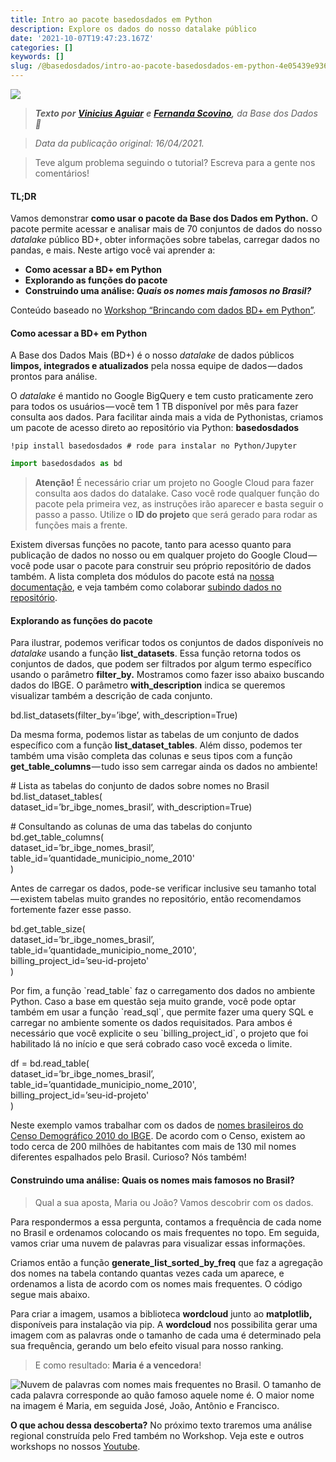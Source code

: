 ```yaml
---
title: Intro ao pacote basedosdados em Python
description: Explore os dados do nosso datalake público
date: '2021-10-07T19:47:23.167Z'
categories: []
keywords: []
slug: /@basedosdados/intro-ao-pacote-basedosdados-em-python-4e05439e936d
---
```

![](https://storage.googleapis.com/basedosdados-website/blog/intro-ao-pacote-basedosdados-em-python/image_0.jpg)

> ***Texto por*** [***Vinicius Aguiar***](https://medium.com/u/2af0c71cb64a) ***e*** [***Fernanda Scovino***](https://medium.com/u/444581849446)***,*** *da Base dos Dados* ***💚***

> *Data da publicação original: 16/04/2021.*

> Teve algum problema seguindo o tutorial? Escreva para a gente nos comentários!

#### TL;DR

Vamos demonstrar **como usar o pacote da Base dos Dados em Python.** O pacote permite acessar e analisar mais de 70 conjuntos de dados do nosso *datalake* público BD+, obter informações sobre tabelas, carregar dados no pandas, e mais. Neste artigo você vai aprender a:

* **Como acessar a BD+ em Python**
* **Explorando as funções do pacote**
* **Construindo uma análise: *Quais os nomes mais famosos no Brasil?***

Conteúdo baseado no [Workshop “Brincando com dados BD+ em Python”](https://www.youtube.com/watch?v=wI2xEioDPgM).

#### Como acessar a BD+ em Python

A Base dos Dados Mais (BD+) é o nosso *datalake* de dados públicos **limpos, integrados e atualizados** pela nossa equipe de dados — dados prontos para análise.

O *datalake* é mantido no Google BigQuery e tem custo praticamente zero para todos os usuários — você tem 1 TB disponível por mês para fazer consulta aos dados. Para facilitar ainda mais a vida de Pythonistas, criamos um pacote de acesso direto ao repositório via Python: **basedosdados**

```
!pip install basedosdados # rode para instalar no Python/Jupyter
```

```python
import basedosdados as bd
```

> **Atenção!** É necessário criar um projeto no Google Cloud para fazer consulta aos dados do datalake. Caso você rode qualquer função do pacote pela primeira vez, as instruções irão aparecer e basta seguir o passo a passo. Utilize o **ID do projeto** que será gerado para rodar as funções mais a frente.

Existem diversas funções no pacote, tanto para acesso quanto para publicação de dados no nosso ou em qualquer projeto do Google Cloud — você pode usar o pacote para construir seu próprio repositório de dados também. A lista completa dos módulos do pacote está na [nossa documentação](https://basedosdados.github.io/mais/py_reference_api), e veja também como colaborar [subindo dados no repositório](https://basedosdados.github.io/mais/colab_data/).

#### Explorando as funções do pacote

Para ilustrar, podemos verificar todos os conjuntos de dados disponíveis no *datalake* usando a função **list\_datasets**. Essa função retorna todos os conjuntos de dados, que podem ser filtrados por algum termo específico usando o parâmetro **filter\_by.** Mostramos como fazer isso abaixo buscando dados do IBGE. O parâmetro **with\_description** indica se queremos visualizar também a descrição de cada conjunto.

bd.list\_datasets(filter\_by=’ibge’, with\_description=True)

Da mesma forma, podemos listar as tabelas de um conjunto de dados específico com a função **list\_dataset\_tables**. Além disso, podemos ter também uma visão completa das colunas e seus tipos com a função **get\_table\_columns** — tudo isso sem carregar ainda os dados no ambiente!

\# Lista as tabelas do conjunto de dados sobre nomes no Brasil\
bd.list\_dataset\_tables(\
dataset\_id=’br\_ibge\_nomes\_brasil’, with\_description=True)

\# Consultando as colunas de uma das tabelas do conjunto\
bd.get\_table\_columns(\
dataset\_id=’br\_ibge\_nomes\_brasil’,\
table\_id=’quantidade\_municipio\_nome\_2010'\
)

Antes de carregar os dados, pode-se verificar inclusive seu tamanho total — existem tabelas muito grandes no repositório, então recomendamos fortemente fazer esse passo.

bd.get\_table\_size(\
dataset\_id=’br\_ibge\_nomes\_brasil’,\
table\_id=’quantidade\_municipio\_nome\_2010',\
billing\_project\_id=’seu-id-projeto'\
)

Por fim, a função \`read\_table\` faz o carregamento dos dados no ambiente Python. Caso a base em questão seja muito grande, você pode optar também em usar a função \`read\_sql\`, que permite fazer uma query SQL e carregar no ambiente somente os dados requisitados. Para ambos é necessário que você explicite o seu \`billing\_project\_id\`, o projeto que foi habilitado lá no início e que será cobrado caso você exceda o limite.

df = bd.read\_table(\
dataset\_id=’br\_ibge\_nomes\_brasil’,\
table\_id=’quantidade\_municipio\_nome\_2010',\
billing\_project\_id=’seu-id-projeto'\
)

Neste exemplo vamos trabalhar com os dados de [nomes brasileiros do Censo Demográfico 2010 do IBGE](https://basedosdados.org/dataset/br-ibge-nomes-brasil). De acordo com o Censo, existem ao todo cerca de 200 milhões de habitantes com mais de 130 mil nomes diferentes espalhados pelo Brasil. Curioso? Nós também!

#### Construindo uma análise: Quais os nomes mais famosos no Brasil?

> Qual a sua aposta, Maria ou João? Vamos descobrir com os dados.

Para respondermos a essa pergunta, contamos a frequência de cada nome no Brasil e ordenamos colocando os mais frequentes no topo. Em seguida, vamos criar uma nuvem de palavras para visualizar essas informações.

Criamos então a função **generate\_list\_sorted\_by\_freq** que faz a agregação dos nomes na tabela contando quantas vezes cada um aparece, e ordenamos a lista de acordo com os nomes mais frequentes. O código segue mais abaixo.

Para criar a imagem, usamos a biblioteca **wordcloud** junto ao **matplotlib,** disponíveis para instalação via pip. A **wordcloud** nos possibilita gerar uma imagem com as palavras onde o tamanho de cada uma é determinado pela sua frequência, gerando um belo efeito visual para nosso ranking.

> E como resultado: **Maria é a vencedora**!

![Nuvem de palavras com nomes mais frequentes no Brasil. O tamanho de cada palavra corresponde ao quão famoso aquele nome é. O maior nome na imagem é Maria, em seguida José, João, Antônio e Francisco.](https://storage.googleapis.com/basedosdados-website/blog/intro-ao-pacote-basedosdados-em-python/image_1.jpg)

**O que achou dessa descoberta?** No próximo texto traremos uma análise regional construída pelo Fred também no Workshop. Veja este e outros workshops no nossos [Youtube](https://www.youtube.com/c/BasedosDados).
